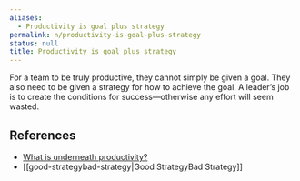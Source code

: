 ```yaml
---
aliases:
  - Productivity is goal plus strategy
permalink: n/productivity-is-goal-plus-strategy
status: null
title: Productivity is goal plus strategy
---
```

For a team to be truly productive, they cannot simply be given a goal. They also need to be given a strategy for how to achieve the goal. A leader’s job is to create the conditions for success—otherwise any effort will seem wasted.

## References

- [What is underneath productivity?](https://every.to/superorganizers/what-is-underneath-productivity)
- [[good-strategybad-strategy|Good StrategyBad Strategy]]
